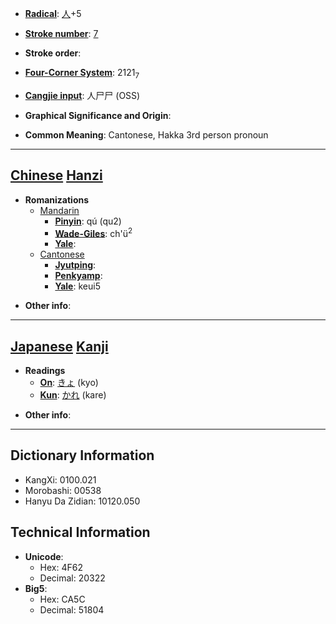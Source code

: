 * '''[[Wiktionary:Chinese radical index| Radical]]''': [[Wiktionary:Chinese radical index 人|人]]+5

* '''[[Wiktionary:Chinese total strokes index|Stroke number]]''': [[Wiktionary:Chinese total strokes index 7|7]]

* '''Stroke order''': 

* '''[[Wiktionary:Chinese four corner index|Four-Corner System]]''': 2121<sub>7</sub>

* '''[[Wiktionary:Chinese Cangjie index|Cangjie input]]''': 人尸尸 (OSS)

* '''Graphical Significance and Origin''': 

* '''Common Meaning''': Cantonese, Hakka 3rd person pronoun

----

== [[Chinese]] [[Hanzi]] ==

* '''Romanizations'''
** [[Mandarin]]
*** '''[[Pinyin]]''': qú (qu2)
*** '''[[Wade-Giles]]''': ch'ü<sup>2</sup>
*** '''[[Yale]]''': 
**[[Cantonese]]
***'''[[Jyutping]]''':
***'''[[Penkyamp]]''': 
***'''[[Yale]]''': keui5

* '''Other info''': 

----

== [[Japanese]] [[Kanji]] ==

* '''Readings'''
** '''[[On]]''': [[きょ]] (kyo)
** '''[[Kun]]''': [[かれ]] (kare)

* '''Other info''':  

----

== Dictionary Information ==

* KangXi: 0100.021
* Morobashi: 00538
* Hanyu Da Zidian: 10120.050

== Technical Information ==

* '''Unicode''':
** Hex: 4F62
** Decimal: 20322
* '''Big5''':
** Hex: CA5C
** Decimal: 51804